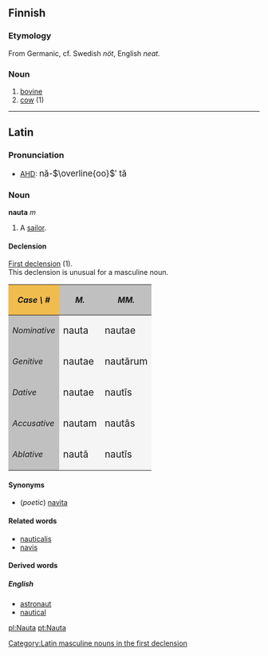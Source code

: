 ==Finnish==
===Etymology===

From Germanic, cf. Swedish ''nöt'', English ''neat''.

===Noun===
#[[bovine]]
#[[cow]] (1)
-----

==Latin==
===Pronunciation===
*[[AHD]]: <big> n&#259;-<math>\overline{oo}</math>&prime; t&#259;</big>

===Noun===
'''nauta''' ''m'' 
#A [[sailor]].

====Declension====
[[Wiktionary Appendix:Latin first declension|First declension]] (1).<br>
This declension is unusual for a masculine noun.<br>

{| cellpadding="5" border="1"
!style="background:#F1BC4E;"| ''Case \ #''
!style="background:#C0C0C0;"| ''M.''
!style="background:#C0C0C0;"| ''MM.''
|-
!style="background:#C0C0C0;"| ''Nominative''
|style="background:#F5F5F5;"| <big> nauta
|style="background:#F5F5F5;"| <big> nautae
|-
!style="background:#C0C0C0;"| ''Genitive''
|style="background:#F5F5F5;"| <big> nautae
|style="background:#F5F5F5;"| <big> naut&#257;rum
|-
!style="background:#C0C0C0;"| ''Dative''
|style="background:#F5F5F5;"| <big> nautae
|style="background:#F5F5F5;"| <big> naut&#299;s
|-
!style="background:#C0C0C0;"| ''Accusative''
|style="background:#F5F5F5;"| <big> nautam
|style="background:#F5F5F5;"| <big> naut&#257;s
|-
!style="background:#C0C0C0;"| ''Ablative''
|style="background:#F5F5F5;"| <big> naut&#257;
|style="background:#F5F5F5;"| <big> naut&#299;s
|}

====Synonyms====
*(''poetic'') [[navita]]

====Related words====
*[[nauticalis]]
*[[navis]]

====Derived words====
=====English=====
*[[astronaut]]
*[[nautical]]

[[Category:Latin masculine nouns in the first declension]]

[[pl:Nauta]]
[[pt:Nauta]]